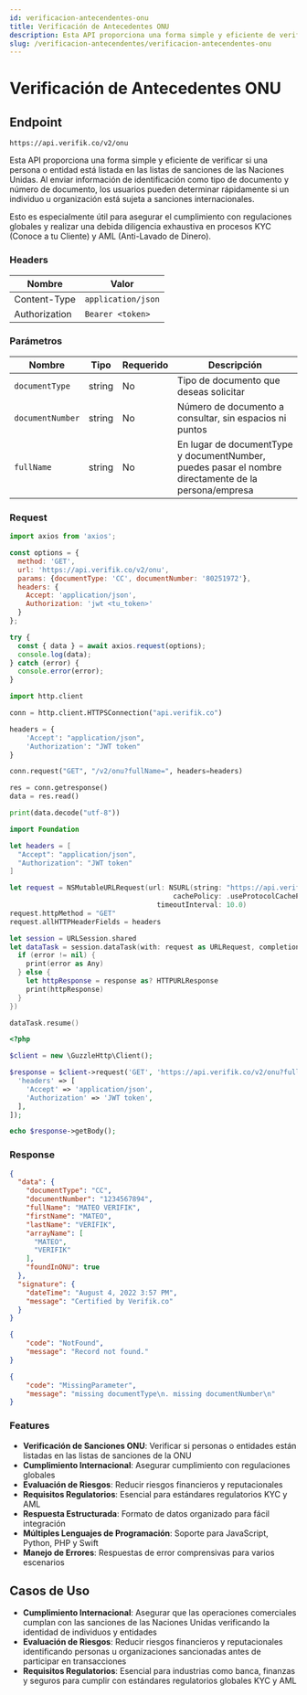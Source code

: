 ```yaml
---
id: verificacion-antecendentes-onu
title: Verificación de Antecedentes ONU
description: Esta API proporciona una forma simple y eficiente de verificar si una persona o entidad está listada en las listas de sanciones de las Naciones Unidas. Al enviar información de identificación como tipo de documento y número de documento, los usuarios pueden determinar rápidamente si un individuo u organización está sujeta a sanciones internacionales.
slug: /verificacion-antecendentes/verificacion-antecendentes-onu
---
```



# Verificación de Antecedentes ONU

## Endpoint

```
https://api.verifik.co/v2/onu
```

Esta API proporciona una forma simple y eficiente de verificar si una persona o entidad está listada en las listas de sanciones de las Naciones Unidas. Al enviar información de identificación como tipo de documento y número de documento, los usuarios pueden determinar rápidamente si un individuo u organización está sujeta a sanciones internacionales.

Esto es especialmente útil para asegurar el cumplimiento con regulaciones globales y realizar una debida diligencia exhaustiva en procesos KYC (Conoce a tu Cliente) y AML (Anti-Lavado de Dinero).

### Headers

| Nombre         | Valor              |
| -------------- | ------------------ |
| Content-Type   | `application/json` |
| Authorization  | `Bearer <token>`   |

### Parámetros

| Nombre           | Tipo   | Requerido | Descripción                                    |
| ---------------- | ------ | --------- | ---------------------------------------------- |
| `documentType`   | string | No        | Tipo de documento que deseas solicitar         |
| `documentNumber` | string | No        | Número de documento a consultar, sin espacios ni puntos |
| `fullName`       | string | No        | En lugar de documentType y documentNumber, puedes pasar el nombre directamente de la persona/empresa |

### Request

<Tabs>
  <TabItem value="javascript" label="JavaScript">

```javascript
import axios from 'axios';

const options = {
  method: 'GET',
  url: 'https://api.verifik.co/v2/onu',
  params: {documentType: 'CC', documentNumber: '80251972'},
  headers: {
    Accept: 'application/json',
    Authorization: 'jwt <tu_token>'
  }
};

try {
  const { data } = await axios.request(options);
  console.log(data);
} catch (error) {
  console.error(error);
}
```

  </TabItem>
  <TabItem value="python" label="Python">

```python
import http.client

conn = http.client.HTTPSConnection("api.verifik.co")

headers = {
    'Accept': "application/json",
    'Authorization': "JWT token"
}

conn.request("GET", "/v2/onu?fullName=", headers=headers)

res = conn.getresponse()
data = res.read()

print(data.decode("utf-8"))
```

  </TabItem>
  <TabItem value="swift" label="Swift">

```swift
import Foundation

let headers = [
  "Accept": "application/json",
  "Authorization": "JWT token"
]

let request = NSMutableURLRequest(url: NSURL(string: "https://api.verifik.co/v2/onu?fullName=")! as URL,
                                        cachePolicy: .useProtocolCachePolicy,
                                    timeoutInterval: 10.0)
request.httpMethod = "GET"
request.allHTTPHeaderFields = headers

let session = URLSession.shared
let dataTask = session.dataTask(with: request as URLRequest, completionHandler: { (data, response, error) -> Void in
  if (error != nil) {
    print(error as Any)
  } else {
    let httpResponse = response as? HTTPURLResponse
    print(httpResponse)
  }
})

dataTask.resume()
```

  </TabItem>
  <TabItem value="php" label="PHP">

```php
<?php

$client = new \GuzzleHttp\Client();

$response = $client->request('GET', 'https://api.verifik.co/v2/onu?fullName=', [
  'headers' => [
    'Accept' => 'application/json',
    'Authorization' => 'JWT token',
  ],
]);

echo $response->getBody();
```

  </TabItem>
</Tabs>

### Response

<Tabs>
  <TabItem value="200" label="200">

```json
{
  "data": {
    "documentType": "CC",
    "documentNumber": "1234567894",
    "fullName": "MATEO VERIFIK",
    "firstName": "MATEO",
    "lastName": "VERIFIK",
    "arrayName": [
      "MATEO",
      "VERIFIK"
    ],
    "foundInONU": true
  },
  "signature": {
    "dateTime": "August 4, 2022 3:57 PM",
    "message": "Certified by Verifik.co"
  }
}
```

  </TabItem>
  <TabItem value="404" label="404">

```json
{
    "code": "NotFound",
    "message": "Record not found."
}
```

  </TabItem>
  <TabItem value="409" label="409">

```json
{
    "code": "MissingParameter",
    "message": "missing documentType\n. missing documentNumber\n"
}
```

  </TabItem>
</Tabs>

### Features

-   **Verificación de Sanciones ONU**: Verificar si personas o entidades están listadas en las listas de sanciones de la ONU
-   **Cumplimiento Internacional**: Asegurar cumplimiento con regulaciones globales
-   **Evaluación de Riesgos**: Reducir riesgos financieros y reputacionales
-   **Requisitos Regulatorios**: Esencial para estándares regulatorios KYC y AML
-   **Respuesta Estructurada**: Formato de datos organizado para fácil integración
-   **Múltiples Lenguajes de Programación**: Soporte para JavaScript, Python, PHP y Swift
-   **Manejo de Errores**: Respuestas de error comprensivas para varios escenarios

## Casos de Uso

- **Cumplimiento Internacional**: Asegurar que las operaciones comerciales cumplan con las sanciones de las Naciones Unidas verificando la identidad de individuos y entidades
- **Evaluación de Riesgos**: Reducir riesgos financieros y reputacionales identificando personas u organizaciones sancionadas antes de participar en transacciones
- **Requisitos Regulatorios**: Esencial para industrias como banca, finanzas y seguros para cumplir con estándares regulatorios globales KYC y AML